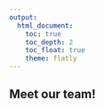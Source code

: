 ```yaml
---
output: 
  html_document:
    toc: true
    toc_depth: 2
    toc_float: true
    theme: flatly
---
```


## Meet our team! 